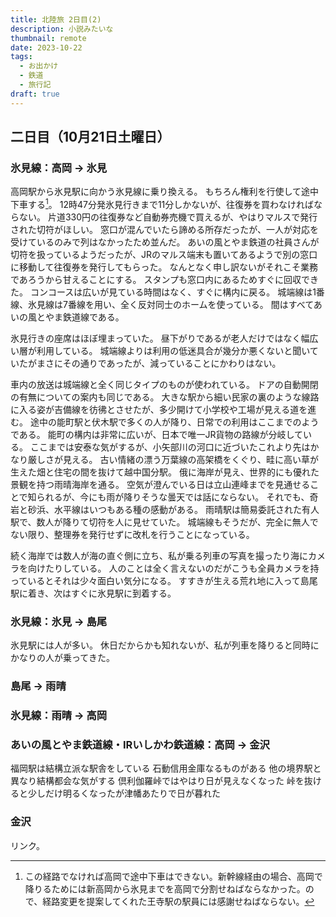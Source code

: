 ```yaml
---
title: 北陸旅 2日目(2)
description: 小説みたいな
thumbnail: remote
date: 2023-10-22
tags:
  - お出かけ
  - 鉄道
  - 旅行記
draft: true
---
```



## 二日目（10月21日土曜日）

### 氷見線：高岡 &rarr; 氷見

高岡駅から氷見駅に向かう氷見線に乗り換える。
もちろん権利を行使して途中下車する[^stopover]。
12時47分発氷見行きまで11分しかないが、往復券を買わなければならない。
片道330円の往復券など自動券売機で買えるが、やはりマルスで発行された切符がほしい。
窓口が混んでいたら諦める所存だったが、一人が対応を受けているのみで列はなかったため並んだ。
あいの風とやま鉄道の社員さんが切符を扱っているようだったが、JRのマルス端末も置いてあるようで別の窓口に移動して往復券を発行してもらった。
なんとなく申し訳ないがそれこそ業務であろうから甘えることにする。
スタンプも窓口内にあるためすぐに回収できた。
コンコースは広いが見ている時間はなく、すぐに構内に戻る。
城端線は1番線、氷見線は7番線を用い、全く反対同士のホームを使っている。
間はすべてあいの風とやま鉄道線である。

氷見行きの座席はほぼ埋まっていた。
昼下がりであるが老人だけではなく幅広い層が利用している。
城端線よりは利用の低迷具合が幾分か悪くないと聞いていたがまさにその通りであったが、減っていることにかわりはない。

[^stopover]: この経路でなければ高岡で途中下車はできない。新幹線経由の場合、高岡で降りるためには新高岡から氷見までを高岡で分割せねばならなかった。ので、経路変更を提案してくれた王寺駅の駅員には感謝せねばならない。

車内の放送は城端線と全く同じタイプのものが使われている。
ドアの自動開閉の有無についての案内も同じである。
大きな駅から細い民家の裏のような線路に入る姿が吉備線を彷彿とさせたが、多少開けて小学校や工場が見える道を進む。
途中の能町駅と伏木駅で多くの人が降り、日常での利用はここまでのようである。
能町の構内は非常に広いが、日本で唯一JR貨物の路線が分岐している。
ここまでは安泰な気がするが、小矢部川の河口に近づいたこれより先はかなり厳しさが見える。
古い情緒の漂う万葉線の高架橋をくぐり、畦に高い草が生えた畑と住宅の間を抜けて越中国分駅。
俄に海岸が見え、世界的にも優れた景観を持つ雨晴海岸を通る。
空気が澄んでいる日は立山連峰までを見通せることで知られるが、今にも雨が降りそうな曇天では話にならない。
それでも、奇岩と砂浜、水平線はいつもある種の感動がある。
雨晴駅は簡易委託された有人駅で、数人が降りて切符を人に見せていた。
城端線もそうだが、完全に無人でない限り、整理券を発行せずに改札を行うことになっている。

続く海岸では数人が海の直ぐ側に立ち、私が乗る列車の写真を撮ったり海にカメラを向けたりしている。
人のことは全く言えないのだがこうも全員カメラを持っているとそれは少々面白い気分になる。
すすきが生える荒れ地に入って島尾駅に着き、次はすぐに氷見駅に到着する。

### 氷見線：氷見 &rarr; 島尾

氷見駅には人が多い。
休日だからかも知れないが、私が列車を降りると同時にかなりの人が乗ってきた。

### 島尾 &rarr; 雨晴

### 氷見線：雨晴 &rarr; 高岡

### あいの風とやま鉄道線・IRいしかわ鉄道線：高岡 &rarr; 金沢

福岡駅は結構立派な駅舎をしている
石動信用金庫なるものがある
他の境界駅と異なり結構都会な気がする
倶利伽羅峠ではやはり日が見えなくなった
峠を抜けると少しだけ明るくなったが津幡あたりで日が暮れた

### 金沢

<AutoPostLink slug="20231020-hokuriku-3-1">リンク</AutoPostLink>。
